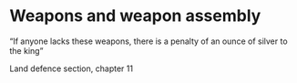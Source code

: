 # Weapons and weapon assembly

“If anyone lacks these weapons, there is a penalty of an ounce of silver to the king”

Land defence section, chapter 11
